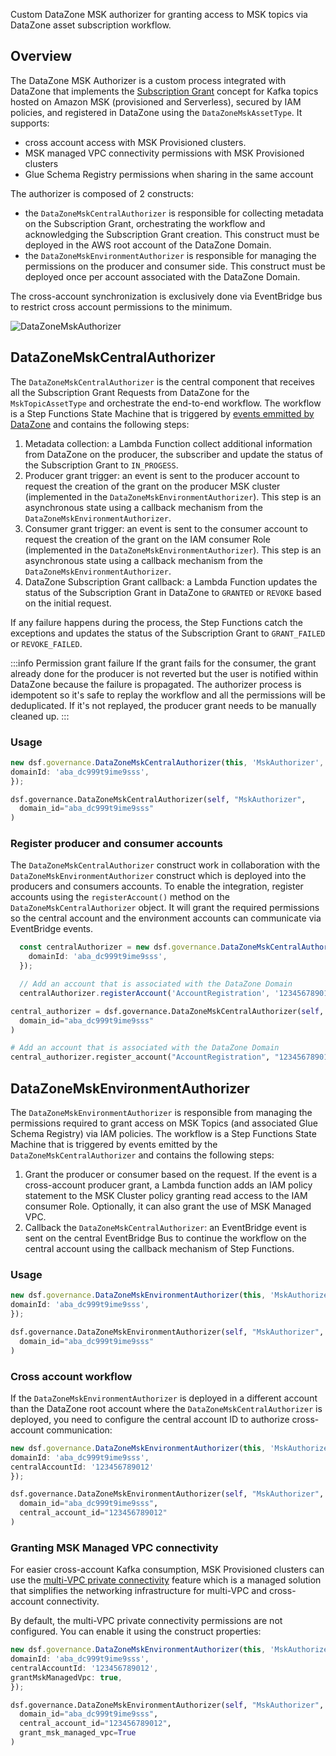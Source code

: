 <!-- This file is generated, do not modify directly, update the README.md in framework/src/governance -->



Custom DataZone MSK authorizer for granting access to MSK topics via DataZone asset subscription workflow.

## Overview

The DataZone MSK Authorizer is a custom process integrated with DataZone that implements the [Subscription Grant](https://docs.aws.amazon.com/datazone/latest/userguide/grant-access-to-unmanaged-asset.html) concept for Kafka topics hosted on Amazon MSK (provisioned and Serverless), 
secured by IAM policies, and registered in DataZone using the `DataZoneMskAssetType`. 
It supports:
- cross account access with MSK Provisioned clusters.
- MSK managed VPC connectivity permissions with MSK Provisioned clusters
- Glue Schema Registry permissions when sharing in the same account

The authorizer is composed of 2 constructs: 
- the `DataZoneMskCentralAuthorizer` is responsible for collecting metadata on the Subscription Grant, orchestrating the workflow and acknowledging the Subscription Grant creation. This construct must be deployed in the AWS root account of the DataZone Domain. 
- the `DataZoneMskEnvironmentAuthorizer` is responsible for managing the permissions on the producer and consumer side. This construct must be deployed once per account associated with the DataZone Domain.

The cross-account synchronization is exclusively done via EventBridge bus to restrict cross account permissions to the minimum.

![DataZoneMskAuthorizer](../../../../static/img/datazone-msk-authorizer.png)

## DataZoneMskCentralAuthorizer

The `DataZoneMskCentralAuthorizer` is the central component that receives all the Subscription Grant Requests from DataZone for the `MskTopicAssetType` and orchestrate the end-to-end workflow. 
The workflow is a Step Functions State Machine that is triggered by [events emmitted by DataZone](https://docs.aws.amazon.com/datazone/latest/userguide/working-with-events-and-notifications.html) and contains the following steps:
1. Metadata collection: a Lambda Function collect additional information from DataZone on the producer, the subscriber and update the status of the Subscription Grant to `IN_PROGESS`.
2. Producer grant trigger: an event is sent to the producer account to request the creation of the grant on the producer MSK cluster (implemented in the `DataZoneMskEnvironmentAuthorizer`). This step is an asynchronous state using a callback mechanism from the `DataZoneMskEnvironmentAuthorizer`.
3. Consumer grant trigger: an event is sent to the consumer account to request the creation of the grant on the IAM consumer Role (implemented in the `DataZoneMskEnvironmentAuthorizer`). This step is an asynchronous state using a callback mechanism from the `DataZoneMskEnvironmentAuthorizer`.
4. DataZone Subscription Grant callback: a Lambda Function updates the status of the Subscription Grant in DataZone to `GRANTED` or `REVOKE` based on the initial request.

If any failure happens during the process, the Step Functions catch the exceptions and updates the status of the Subscription Grant to `GRANT_FAILED` or `REVOKE_FAILED`.

:::info Permission grant failure
If the grant fails for the consumer, the grant already done for the producer is not reverted but the user is notified within DataZone because the failure is propagated. 
The authorizer process is idempotent so it's safe to replay the workflow and all the permissions will be deduplicated. If it's not replayed, the producer grant needs to be manually cleaned up. 
:::

### Usage

<Tabs>
  <TabItem value="typescript" label="TypeScript" default>

  ```typescript
new dsf.governance.DataZoneMskCentralAuthorizer(this, 'MskAuthorizer', {
  domainId: 'aba_dc999t9ime9sss',
});
  ```
  
  </TabItem>
  <TabItem value="python" label="Python">

  ```python
dsf.governance.DataZoneMskCentralAuthorizer(self, "MskAuthorizer",
    domain_id="aba_dc999t9ime9sss"
)
  ```

  </TabItem>
</Tabs>

### Register producer and consumer accounts 

The `DataZoneMskCentralAuthorizer` construct work in collaboration with the `DataZoneMskEnvironmentAuthorizer` construct which is deployed into the producers and consumers accounts.
To enable the integration, register accounts using the `registerAccount()` method on the `DataZoneMskCentralAuthorizer` object. 
It will grant the required permissions so the central account and the environment accounts can communicate via EventBridge events. 

<Tabs>
  <TabItem value="typescript" label="TypeScript" default>

  ```typescript
    const centralAuthorizer = new dsf.governance.DataZoneMskCentralAuthorizer(this, 'MskAuthorizer', {
      domainId: 'aba_dc999t9ime9sss',
    });

    // Add an account that is associated with the DataZone Domain
    centralAuthorizer.registerAccount('AccountRegistration', '123456789012');
  ```
  
  </TabItem>
  <TabItem value="python" label="Python">

  ```python
central_authorizer = dsf.governance.DataZoneMskCentralAuthorizer(self, "MskAuthorizer",
    domain_id="aba_dc999t9ime9sss"
)

# Add an account that is associated with the DataZone Domain
central_authorizer.register_account("AccountRegistration", "123456789012")
  ```

  </TabItem>
</Tabs>

## DataZoneMskEnvironmentAuthorizer

The `DataZoneMskEnvironmentAuthorizer` is responsible from managing the permissions required to grant access on MSK Topics (and associated Glue Schema Registry) via IAM policies. 
The workflow is a Step Functions State Machine that is triggered by events emitted by the `DataZoneMskCentralAuthorizer` and contains the following steps:
1. Grant the producer or consumer based on the request. If the event is a cross-account producer grant, a Lambda function adds an IAM policy statement to the MSK Cluster policy granting read access to the IAM consumer Role. Optionally, it can also grant the use of MSK Managed VPC.
2. Callback the `DataZoneMskCentralAuthorizer`: an EventBridge event is sent on the central EventBridge Bus to continue the workflow on the central account using the callback mechanism of Step Functions.

### Usage

<Tabs>
  <TabItem value="typescript" label="TypeScript" default>

  ```typescript
new dsf.governance.DataZoneMskEnvironmentAuthorizer(this, 'MskAuthorizer', {
  domainId: 'aba_dc999t9ime9sss',
});
  ```
  
  </TabItem>
  <TabItem value="python" label="Python">

  ```python
dsf.governance.DataZoneMskEnvironmentAuthorizer(self, "MskAuthorizer",
    domain_id="aba_dc999t9ime9sss"
)
  ```

  </TabItem>
</Tabs>

### Cross account workflow

If the `DataZoneMskEnvironmentAuthorizer` is deployed in a different account than the DataZone root account where the `DataZoneMskCentralAuthorizer` is deployed, you need to configure the central account ID to authorize cross-account communication:

<Tabs>
  <TabItem value="typescript" label="TypeScript" default>

  ```typescript
new dsf.governance.DataZoneMskEnvironmentAuthorizer(this, 'MskAuthorizer', {
  domainId: 'aba_dc999t9ime9sss',
  centralAccountId: '123456789012'
});
  ```
  
  </TabItem>
  <TabItem value="python" label="Python">

  ```python
dsf.governance.DataZoneMskEnvironmentAuthorizer(self, "MskAuthorizer",
    domain_id="aba_dc999t9ime9sss",
    central_account_id="123456789012"
)
  ```

  </TabItem>
</Tabs>

### Granting MSK Managed VPC connectivity

For easier cross-account Kafka consumption, MSK Provisioned clusters can use the [multi-VPC private connectivity](https://docs.aws.amazon.com/msk/latest/developerguide/aws-access-mult-vpc.html) feature which is a managed solution that simplifies the networking infrastructure for multi-VPC and cross-account connectivity.

By default, the multi-VPC private connectivity permissions are not configured. You can enable it using the construct properties:

<Tabs>
  <TabItem value="typescript" label="TypeScript" default>

  ```typescript
new dsf.governance.DataZoneMskEnvironmentAuthorizer(this, 'MskAuthorizer', {
  domainId: 'aba_dc999t9ime9sss',
  centralAccountId: '123456789012',
  grantMskManagedVpc: true,
});
  ```
  
  </TabItem>
  <TabItem value="python" label="Python">

  ```python
dsf.governance.DataZoneMskEnvironmentAuthorizer(self, "MskAuthorizer",
    domain_id="aba_dc999t9ime9sss",
    central_account_id="123456789012",
    grant_msk_managed_vpc=True
)
  ```

  </TabItem>
</Tabs>


